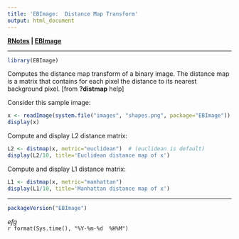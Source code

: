 ```yaml
---
title: 'EBImage:  Distance Map Transform'
output: html_document
---
```


**[RNotes](../../index.html) | [EBImage](index.html)** 

*****

```r
library(EBImage)
```

Computes the distance map transform of a binary image. The distance map is a matrix that contains for each pixel the distance to its nearest background pixel. [from **?distmap** help]

Consider this sample image:

```r
x <- readImage(system.file("images", "shapes.png", package="EBImage"))
display(x)
```

Compute and display L2 distance matrix:

```r
L2 <- distmap(x, metric="euclidean")  # (euclidean is default)
display(L2/10, title='Euclidean distance map of x')
```

Compute and display L1 distance matrix:

```r
L1 <- distmap(x, metric="manhattan")
display(L1/10, title='Manhattan distance map of x')
```

*****

```r
packageVersion("EBImage")
```

*efg*  
`r format(Sys.time(), "%Y-%m-%d  %H%M")`  